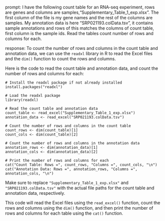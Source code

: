 prompt:
I have the following count table for an RNA-seq experiment, rows are genes and columns are samples,"Supplementary_Table_1_exp.xlsx". The first column of the file is my gene names and the rest of the columns are samples. My annotation data is here "SRP021193.colData.tsv", it contains sample annotations and rows of this matches the columns of count table, first column is the sample ids. Read the tables count number of rows and columns for each.

response:
To count the number of rows and columns in the count table and annotation data, we can use the `readxl` library in R to read the Excel files and the `dim()` function to count the rows and columns.

Here is the code to read the count table and annotation data, and count the number of rows and columns for each:

```
# Install the readxl package if not already installed
install.packages("readxl")

# Load the readxl package
library(readxl)

# Read the count table and annotation data
count_table <- read_excel("Supplementary_Table_1_exp.xlsx")
annotation_data <- read_excel("SRP021193.colData.tsv")

# Count the number of rows and columns in the count table
count_rows <- dim(count_table)[1]
count_cols <- dim(count_table)[2]

# Count the number of rows and columns in the annotation data
annotation_rows <- dim(annotation_data)[1]
annotation_cols <- dim(annotation_data)[2]

# Print the number of rows and columns for each
cat("Count Table: Rows =", count_rows, "Columns =", count_cols, "\n")
cat("Annotation Data: Rows =", annotation_rows, "Columns =", annotation_cols, "\n")
```

Make sure to replace `"Supplementary_Table_1_exp.xlsx"` and `"SRP021193.colData.tsv"` with the actual file paths for the count table and annotation data, respectively.

This code will read the Excel files using the `read_excel()` function, count the rows and columns using the `dim()` function, and then print the number of rows and columns for each table using the `cat()` function.
